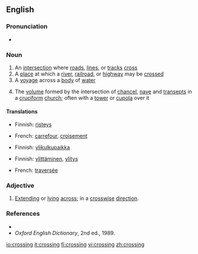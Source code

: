 ==English==

===Pronunciation===
*{{audio|en-us-crossing.ogg|Audio (US)}}

===Noun===
{{en-noun}}
#An [[intersection]] where [[road]]s, [[line]]s, or [[track]]s [[cross]]
#A [[place]] at which a [[river]], [[railroad]], or [[highway]] may be [[crossed]]
#A [[voyage]] across a [[body]] of [[water]]
#{{architecture}} The [[volume]] formed by the intersection of [[chancel]], [[nave]] and [[transept]]s in a [[cruciform]] [[church]]; often with a [[tower]] or [[cupola]] over it

====Translations====
{{trans-top|An intersection where roads, lines, or tracks cross}}
*Finnish: [[risteys]]
{{trans-mid}}
*French: [[carrefour]], [[croisement]]
{{trans-bottom}}

{{trans-top|A place at which a river, railroad, or highway may be crossed}}
*Finnish: [[ylikulkupaikka]]
{{trans-mid}}
{{trans-bottom}}

{{trans-top|A voyage across a body of water}}
*Finnish: [[ylittäminen]], [[ylitys]]
{{trans-mid}}
*French: [[traversée]]
{{trans-bottom}}

{{trans-top|The volume formed by the intersection of chancel, nave and transepts in a cruciform church}}
{{trans-mid}}
{{trans-bottom}}

===Adjective===
{{en-adj|-}}
#{{rare}} [[Extending]] or [[lying]] [[across]]; in a [[crosswise]] [[direction]].

===References===
*{{R:Dictionary.com|crossing}}
*''Oxford English Dictionary'', 2nd ed., 1989.

[[io:crossing]]
[[it:crossing]]
[[fi:crossing]]
[[vi:crossing]]
[[zh:crossing]]